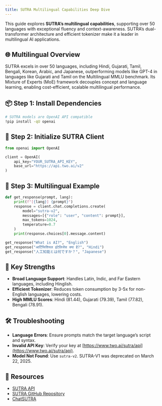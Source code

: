 ```yaml
---
title: SUTRA Multilingual Capabilities Deep Dive
---
```


This guide explores **SUTRA’s multilingual capabilities**, supporting over 50 languages with exceptional fluency and context-awareness. SUTRA’s dual-transformer architecture and efficient tokenizer make it a leader in multilingual AI applications.

## 🌐 Multilingual Overview

SUTRA excels in over 50 languages, including Hindi, Gujarati, Tamil, Bengali, Korean, Arabic, and Japanese, outperforming models like GPT-4 in languages like Gujarati and Tamil on the Multilingual MMLU benchmark. Its Mixture of Experts (MoE) framework decouples concept and language learning, enabling cost-efficient, scalable multilingual performance.[](https://www.two.ai/sutra)[](https://www.deeplearning.ai/the-batch/startup-two-ai-launches-sutra-a-multilingual-model-for-south-asian-markets/)

## 📦 Step 1: Install Dependencies

```bash
# SUTRA models are OpenAI API compatible
!pip install -qU openai
```

## 🔐 Step 2: Initialize SUTRA Client

```python
from openai import OpenAI

client = OpenAI(
    api_key="YOUR_SUTRA_API_KEY",
    base_url="https://api.two.ai/v2"
)
```

## 💬 Step 3: Multilingual Example

```python
def get_response(prompt, lang):
    print(f"[{lang}] {prompt}")
    response = client.chat.completions.create(
        model="sutra-v2",
        messages=[{"role": "user", "content": prompt}],
        max_tokens=1024,
        temperature=0.7
    )
    print(response.choices[0].message.content)

get_response("What is AI?", "English")
get_response("आर्टिफिशियल इंटेलिजेंस क्या है?", "Hindi")
get_response("人工知能とは何ですか？", "Japanese")
```

## 🌟 Key Strengths

- **Broad Language Support**: Handles Latin, Indic, and Far Eastern languages, including Hinglish.[](https://indiaai.gov.in/article/two-platforms-unveiled-sutra-a-novel-multilingual-large-language-model)
- **Efficient Tokenizer**: Reduces token consumption by 3-5x for non-English languages, lowering costs.[](https://www.deeplearning.ai/the-batch/startup-two-ai-launches-sutra-a-multilingual-model-for-south-asian-markets/)
- **High MMLU Scores**: Hindi (81.44), Gujarati (79.39), Tamil (77.82), Bengali (78.91).[](https://analyticsindiamag.com/ai-news-updates/jio-backed-two-ai-launches-multilingual-reasoning-model-sutra-r0/)

## 🛠 Troubleshooting

- **Language Errors**: Ensure prompts match the target language’s script and syntax.
- **Invalid API Key**: Verify your key at [https://www.two.ai/sutra/api](https://www.two.ai/sutra/api).
- **Model Not Found**: Use `sutra-v2`. SUTRA-V1 was deprecated on March 22, 2025.[](https://www.two.ai/blog/sutra-v2-is-here)

## 📎 Resources

- [SUTRA API](https://www.two.ai/sutra/api)
- [SUTRA GitHub Repository](https://github.com/sutra-dev/sutra-cookbook)
- [ChatSUTRA](https://chat.two.ai)
